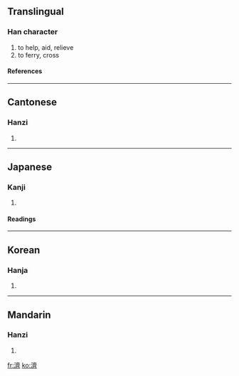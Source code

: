 {{see|济|済}}

==Translingual==
===Han character===
{{Han char|rn=85|rad=水|as=14|sn=17|four=3012<sub>3</sub>|canj=水卜X (EYX)}}
# to help, aid, relieve
# to ferry, cross
====References====
{{Han ref|kx=0656.010|dkj=18498|dj=1066.090|hdz=31771.120|uh=6FDF|ud=28639|bh=C0D9|bd=49369}}

----
==Cantonese==
===Hanzi===
{{yue-hanzi|jyut=|y=jai2, jai3}}
# {{defn|Cantonese}}

----
==Japanese==
===Kanji===
{{ja-kanji|grade=|rs=水14}}
# {{defn|Japanese}} 
====Readings====
{{ja-readings|on=[[さい]] (sai), [[せい]] (sei)|kun=[[すむ]] (sumu)}}

----
==Korean==
===Hanja===
{{ko-hanja|hangeul=제|eumhun=|rv=je|mr=che|y=cey}}
# {{defn|Korean}}

----
==Mandarin==
===Hanzi===
{{cmn-hanzi|sim=济|pin=[[jǐ]] (ji3), [[jì]] (ji4), [[qí]] (qi2)|wg=chi<sup>3</sup>, chi<sup>4</sup>, ch'i<sup>2</sup>}}
# {{defn|Mandarin}}

[[fr:濟]]
[[ko:濟]]